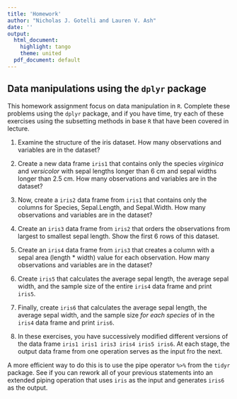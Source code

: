 ```yaml
---
title: 'Homework'
author: "Nicholas J. Gotelli and Lauren V. Ash"
date: ''
output:
  html_document:
    highlight: tango
    theme: united
  pdf_document: default
---
```


## Data manipulations using the `dplyr` package  

This homework assignment focus on data manipulation in `R`. Complete these problems using the `dplyr` package, and if you have time, try each of these exercises using the subsetting methods in base `R` that have been covered in lecture. 

1. Examine the structure of the iris dataset. How many observations and variables are in the dataset?   

2. Create a new data frame `iris1` that contains only the species *virginica* and *versicolor* with sepal lengths longer than 6 cm and sepal widths longer than 2.5 cm. How many observations and variables are in the dataset?      

3. Now, create a `iris2` data frame from `iris1` that contains only the columns for Species, Sepal.Length, and Sepal.Width. How many observations and variables are in the dataset?   

4. Create an `iris3` data frame from `iris2` that orders the observations from largest to smallest sepal length. Show the first 6 rows of this dataset.    

5. Create an `iris4` data frame from `iris3` that creates a column with a sepal area (length * width) value for each observation. How many observations and variables are in the dataset?

6. Create `iris5` that calculates the average sepal length, the average sepal width, and the sample size of the entire `iris4` data frame and print `iris5`.

7. Finally, create `iris6` that calculates the average sepal length, the average sepal width, and the sample size *for each species* of in the `iris4` data frame and print `iris6`.

8. In these exercises, you have successively modified different versions of the data frame `iris1 iris1 iris3 iris4 iris5 iris6`. At each stage, the output data frame from one operation serves as the input fro the next. 

A more efficient way to do this is to use the pipe operator `%>%` from the `tidyr` package. See if you can rework all of your previous statements into an extended piping operation that uses `iris` as the input and generates `iris6` as the output.
